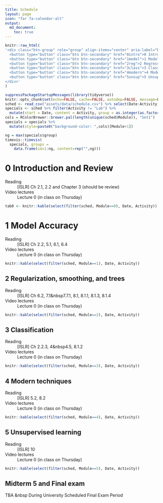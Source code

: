 ```yaml
---
title: Schedule
layout: page
icon: "far fa-calendar-alt"
output: 
  md_document:
    toc: true
---
```




```r
knitr::raw_html(
'<div class="btn-group" role="group" align-items="center" aria-label="Basic example">
  <button type="button" class="btn btn-secondary" href="0intro">0 Intro</button>
  <button type="button" class="btn btn-secondary" href="1model">1 Model Checks</button>
  <button type="button" class="btn btn-secondary" href="2reg">2 Regression</button>
  <button type="button" class="btn btn-secondary" href="3class">3 Classification</button>
  <button type="button" class="btn btn-secondary" href="4modern">4 Modern</button>
  <button type="button" class="btn btn-secondary" href="5unsup">5 Unsupervised</button>
</div>'
)
```

```r
suppressPackageStartupMessages(library(tidyverse))
knitr::opts_chunk$set(echo=FALSE, cache=FALSE, autodep=FALSE, message=FALSE, warning=FALSE)
sched <- read_csv("assets/data/schedule.csv") %>% select(Date:Activity)
specials <- sched %>% filter(Activity != "Lab") %>% 
  mutate(start = Date, content = Activity, group = as.integer(as.factor(Activity)))
cols = RColorBrewer::brewer.pal(length(unique(sched$Module)), "Set1")
specials = specials %>% 
  mutate(style=paste0("background-color: ",cols)[Module+1])
```

```r
ng = max(specials$group)
timevis::timevis(
  specials, groups = 
    data.frame(id=1:ng, content=rep("",ng)))
```



# 0 Introduction and Review
<a name="0intro"></a>

Reading 
: [ISLR] Ch 2.1, 2.2  and Chapter 3 (should be review)

Video lectures
: Lecture 0 (in class on Thursday)

```r
tab0 <- knitr::kable(select(filter(sched, Module==0), Date, Activity))
```

# 1 Model Accuracy
<a name="1model"></a>

Reading 
: [ISLR] Ch 2.2, 5.1, 6.1, 6.4

Video lectures
: Lecture 0 (in class on Thursday)

```r
knitr::kable(select(filter(sched, Module==1), Date, Activity))
```

## 2 Regularization, smoothing, and trees
<a name="2reg"></a>

Reading 
: [ISLR] Ch 6.2, 7.1&nbsp7.7.1, 8.1, 8.1.1, 8.1.3, 8.1.4

Video lectures
: Lecture 0 (in class on Thursday)

```r
knitr::kable(select(filter(sched, Module==2), Date, Activity))
```


## 3 Classification
<a name="3class"></a>

Reading 
: [ISLR] Ch 2.2.3, 4&nbsp4.5, 8.1.2

Video lectures
: Lecture 0 (in class on Thursday)

```r
knitr::kable(select(filter(sched, Module==3), Date, Activity))
```


## 4 Modern techniques
<a name="4modern"></a>

Reading 
: [ISLR] 5.2, 8.2

Video lectures
: Lecture 0 (in class on Thursday)

```r
knitr::kable(select(filter(sched, Module==4), Date, Activity))
```

## 5 Unsupervised learning
<a name="5unsup"></a>

Reading 
: [ISLR] 10

Video lectures
: Lecture 0 (in class on Thursday)

```r
knitr::kable(select(filter(sched, Module==5), Date, Activity))
```

## Midterm 5 and Final exam

TBA &nbsp During University Scheduled Final Exam Period
